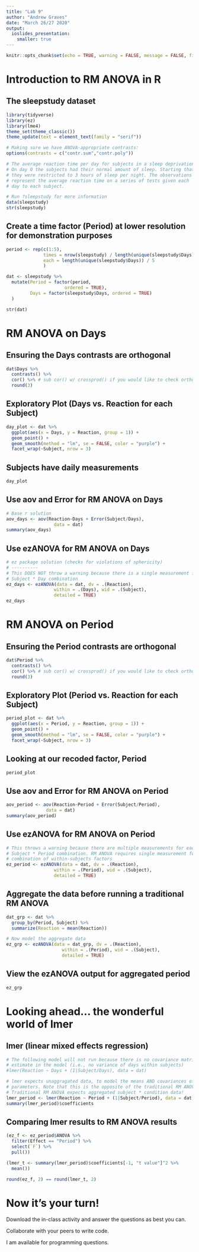 ---
title: "Lab 9"
author: "Andrew Graves"
date: "March 26/27 2020"
output:
  ioslides_presentation:
    smaller: true
---

```{r setup, include = FALSE}
knitr::opts_chunk$set(echo = TRUE, warning = FALSE, message = FALSE, fig.height = 3.5)
```

# Introduction to RM ANOVA in R

## The sleepstudy dataset

```{r sleepstudy}
library(tidyverse)
library(ez)
library(lme4)
theme_set(theme_classic())
theme_update(text = element_text(family = "serif"))

# Making sure we have ANOVA-appropriate contrasts:
options(contrasts = c("contr.sum","contr.poly"))

# The average reaction time per day for subjects in a sleep deprivation study. 
# On day 0 the subjects had their normal amount of sleep. Starting that night 
# they were restricted to 3 hours of sleep per night. The observations 
# represent the average reaction time on a series of tests given each 
# day to each subject.

# Run ?sleepstudy for more information
data(sleepstudy)
str(sleepstudy)
```

## Create a time factor (Period) at lower resolution for demonstration purposes

```{r period}
period <- rep(c(1:5), 
              times = nrow(sleepstudy) / length(unique(sleepstudy$Days)), 
              each = length(unique(sleepstudy$Days)) / 5
              )

dat <- sleepstudy %>%
  mutate(Period = factor(period,
                      ordered = TRUE),
         Days = factor(sleepstudy$Days, ordered = TRUE)
  )

str(dat)
```

# RM ANOVA on Days

## Ensuring the Days contrasts are orthogonal

```{r orthog_days}
dat$Days %>%
  contrasts() %>%
  cor() %>% # sub cor() w/ crossprod() if you would like to check orthonormality
  round(3)
```

## Exploratory Plot (Days vs. Reaction for each Subject)

```{r plot1}
day_plot <- dat %>%
  ggplot(aes(x = Days, y = Reaction, group = 1)) + 
  geom_point() + 
  geom_smooth(method = "lm", se = FALSE, color = "purple") +
  facet_wrap(~Subject, nrow = 3)
```

## Subjects have daily measurements

```{r day_plot}
day_plot
```

## Use aov and Error for RM ANOVA on Days

```{r aov_days}
# Base r solution
aov_days <- aov(Reaction~Days + Error(Subject/Days), 
                  data = dat)
summary(aov_days)
```

## Use ezANOVA for RM ANOVA on Days

```{r ez_days}
# ez package solution (checks for violations of sphericity)
# ----------
# This DOES NOT throw a warning because there is a single measurement for each
# Subject * Day combination
ez_days <- ezANOVA(data = dat, dv = .(Reaction),
                  within = .(Days), wid = .(Subject),
                  detailed = TRUE)
ez_days
```

# RM ANOVA on Period

## Ensuring the Period contrasts are orthogonal

```{r orthog_period}
dat$Period %>%
  contrasts() %>%
  cor() %>% # sub cor() w/ crossprod() if you would like to check orthonormality
  round(3)
```

## Exploratory Plot (Period vs. Reaction for each Subject)

```{r plot2}
period_plot <- dat %>%
  ggplot(aes(x = Period, y = Reaction, group = 1)) + 
  geom_point() + 
  geom_smooth(method = "lm", se = FALSE, color = "purple") + 
  facet_wrap(~Subject, nrow = 3)
```

## Looking at our recoded factor, Period

```{r period_plot}
period_plot
```

## Use aov and Error for RM ANOVA on Period

```{r aov_period}
aov_period <- aov(Reaction~Period + Error(Subject/Period), 
               data = dat)
summary(aov_period)
```

## Use ezANOVA for RM ANOVA on Period

```{r ez_period, warning = TRUE}
# This throws a warning because there are multiple measurements for each
# Subject * Period combination. RM ANOVA requires single measurement for each
# combination of within-subjects factors
ez_period <- ezANOVA(data = dat, dv = .(Reaction),
                  within = .(Period), wid = .(Subject),
                  detailed = TRUE)
```

## Aggregate the data before running a traditional RM ANOVA

```{r data_grp}
dat_grp <- dat %>%
  group_by(Period, Subject) %>%
  summarize(Reaction = mean(Reaction))

# Now model the aggregate data
ez_grp <- ezANOVA(data = dat_grp, dv = .(Reaction),
                     within = .(Period), wid = .(Subject),
                     detailed = TRUE)
```

## View the ezANOVA output for aggregated period

```{r view_output}
ez_grp
```

# Looking ahead... the wonderful world of lmer

## lmer (linear mixed effects regression)

```{r lmer}
# The following model will not run because there is no covariance matrix to
# estimate in the model (i.e., no variance of days within subjects)
#lmer(Reaction ~ Days + (1|Subject/Days), data = dat)

# lmer expects unaggragated data, to model the means AND covariances of 
# parameters. Note that this is the opposite of the traditional RM ANOVA.
# Traditional RM ANOVA expects aggregated subject * condition data!
lmer_period <- lmer(Reaction ~ Period + (1|Subject/Period), data = dat)
summary(lmer_period)$coefficients
```

## Comparing lmer results to RM ANOVA results

```{r comp_res}
(ez_f <- ez_period$ANOVA %>%
  filter(Effect == "Period") %>%
  select(`F`) %>%
  pull())

(lmer_t <- summary(lmer_period)$coefficients[-1, "t value"]^2 %>%
  mean())

round(ez_f, 2) == round(lmer_t, 2)
```

# Now it's your turn!

Download the in-class activity and answer the questions as best you can. 

Collaborate with your peers to write code. 

I am available for programming questions.